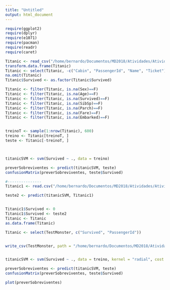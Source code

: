 ```yaml
---
title: "Untitled"
output: html_document
---
```


```r
require(ggplot2)
require(dplyr)
require(e1071)
require(pacman)
require(readr)
require(caret)

Titanic <- read_csv("/home/bernardo/Documentos/MD2018/Atividades/Atividade 9/train.csv", col_names = TRUE)
transform.data.frame(Titanic)
Titanic <- select(Titanic, -c("Cabin", "PassengerId", "Name", "Ticket"))
na.omit(Titanic)
Titanic$Survived <- as.factor(Titanic$Survived)

Titanic <- filter(Titanic, is.na(Sex)==F)
Titanic <- filter(Titanic, is.na(Age)==F)
Titanic <- filter(Titanic, is.na(Survived)==F)
Titanic <- filter(Titanic, is.na(SibSp)==F)
Titanic <- filter(Titanic, is.na(Parch)==F)
Titanic <- filter(Titanic, is.na(Fare)==F)
Titanic <- filter(Titanic, is.na(Embarked)==F)


treinoT <- sample(1:nrow(Titanic), 600)
treino <- Titanic[treinoT, ]
teste <- Titanic[-treinoT, ]



titanicSVM <- svm(Survived ~ ., data = treino)

preverSobreviventes <- predict(titanicSVM, teste)
confusionMatrix(preverSobreviventes, teste$Survived)

#---------------
Titanic1 <- read.csv("/home/bernardo/Documentos/MD2018/Atividades/Atividade 9/test.csv")

teste2 <- predict(titanicSVM, Titanic1)


Titanic1$Survived <- 0
Titanic1$Survived <- teste2
Titanic <- Titanic
as.data.frame(Titanic)

Titanic <- select(TestMonster, c("Survived", "PassengerId"))


write_csv(TestMonster, path = "/home/bernardo/Documentos/MD2018/Atividades/Atividade 9/Busters/testMonster.csv")

```

```r

```


```r
titanicSVM <- svm(Survived ~ ., data = treino, kernel = "radial", cost = 5)

preverSobreviventes <- predict(titanicSVM, teste)
confusionMatrix(preverSobreviventes, teste$Survived)
```

```r
plot(preverSobreviventes)
```

